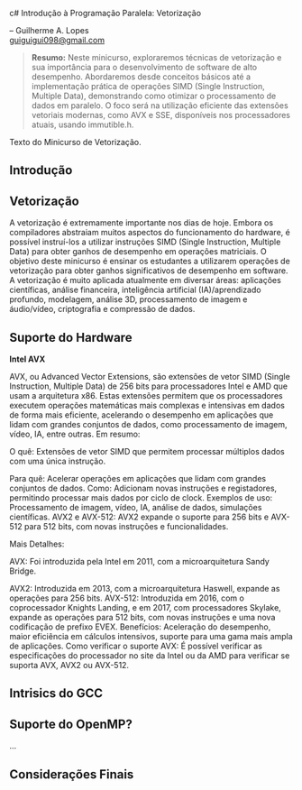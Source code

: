 c# Introdução à Programação Paralela: Vetorização

-- Guilherme A. Lopes <br>
<guiguigui098@gmail.com>

> __Resumo:__
Neste minicurso, exploraremos técnicas de vetorização e sua importância para o desenvolvimento de software de alto desempenho. Abordaremos desde conceitos básicos até a implementação prática de operações SIMD (Single Instruction, Multiple Data), demonstrando como otimizar o processamento de dados em paralelo. O foco será na utilização eficiente das extensões vetoriais modernas, como AVX e SSE, disponíveis nos processadores atuais, usando immutible.h.

Texto do Minicurso de Vetorização.

##  Introdução {#sec-vet-intro}

## Vetorização

A vetorização é extremamente importante nos dias de hoje. Embora os compiladores abstraiam muitos aspectos do funcionamento do hardware, é possível instruí-los a utilizar instruções SIMD (Single Instruction, Multiple Data) para obter ganhos de desempenho em operações matriciais.
O objetivo deste minicurso é ensinar os estudantes a utilizarem operações de vetorização para obter ganhos significativos de desempenho em software. A vetorização é muito aplicada atualmente em diversar áreas: aplicações  científicas, análise financeira, inteligência artificial (IA)/aprendizado profundo, modelagem, análise 3D, processamento de imagem e áudio/vídeo, criptografia e compressão de dados.

## Suporte do Hardware

__Intel AVX__

AVX, ou Advanced Vector Extensions, são extensões de vetor SIMD (Single Instruction, Multiple Data) de 256 bits para processadores Intel e AMD que usam a arquitetura x86. Estas extensões permitem que os processadores executem operações matemáticas mais complexas e intensivas em dados de forma mais eficiente, acelerando o desempenho em aplicações que lidam com grandes conjuntos de dados, como processamento de imagem, vídeo, IA, entre outras.
Em resumo:

O quê:
Extensões de vetor SIMD que permitem processar múltiplos dados com uma única instrução.

Para quê:
Acelerar operações em aplicações que lidam com grandes conjuntos de dados.
Como:
Adicionam novas instruções e registadores, permitindo processar mais dados por ciclo de clock.
Exemplos de uso:
Processamento de imagem, vídeo, IA, análise de dados, simulações científicas.
AVX2 e AVX-512:
AVX2 expande o suporte para 256 bits e AVX-512 para 512 bits, com novas instruções e funcionalidades.

Mais Detalhes:

AVX:
Foi introduzida pela Intel em 2011, com a microarquitetura Sandy Bridge.

AVX2:
Introduzida em 2013, com a microarquitetura Haswell, expande as operações para 256 bits.
AVX-512:
Introduzida em 2016, com o coprocessador Knights Landing, e em 2017, com processadores Skylake, expande as operações para 512 bits, com novas instruções e uma nova codificação de prefixo EVEX.
Benefícios:
Aceleração do desempenho, maior eficiência em cálculos intensivos, suporte para uma gama mais ampla de aplicações.
Como verificar o suporte AVX:
É possível verificar as especificações do processador no site da Intel ou da AMD para verificar se suporta AVX, AVX2 ou AVX-512.



## Intrisics do GCC

## Suporte do OpenMP?

...

## Considerações Finais {#sec-vet-consid-finais}


